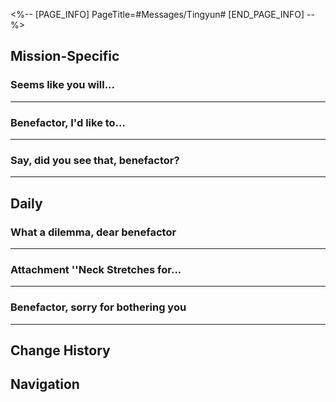 <%-- [PAGE_INFO]
PageTitle=#Messages/Tingyun#
[END_PAGE_INFO] --%>
{{Messages Infobox
|id        = 1202
|image     = Character Tingyun Icon.png
|type      = Character
|sender    = Tingyun
|signature = Let's talk it out and not fight~
|faction   = The Xianzhou Luofu
}}

==Mission-Specific==
===Seems like you will...===
{{Messages
|start_condition = 
|text =
:'''Tingyun:''' Seems like you will take a bit longer to chat with Madam Yukong
:'''Tingyun:''' I'm gonna go have a stroll outside. Once you're done, you can find me at the docks
}}
----

===Benefactor, I'd like to...===
{{Messages
|start_condition = 
|text =
:'''Tingyun:''' Benefactor, I'd like to ask you something
:{Choice} What is it?
:'''(Trailblazer):''' What is it?
:'''Tingyun:''' This may be disrespectful, but I'm very curious...
:'''Tingyun:''' Is the Express really here just to help the Xianzhou Luofu solve the Stellaron problem?
:{Choice} Yes. Why?
::'''(Trailblazer):''' Is it really that hard to understand why the Express is here? Can't someone act simply out of the kindness of their heart?
:{Choice} What are you trying to say?
::'''(Trailblazer):''' Is it really that hard to understand why the Express is here? Can't someone act simply out of the kindness of their heart?
:'''Tingyun:''' After all, people who help others without thinking of compensation or risks during the dangerous trips across the cosmos is rarer than air in vacuum
:'''Tingyun:''' When the higher-ups of Xianzhou first heard of your reasons for coming, they thought you were here either to seek immortality or the Stellaron...
:{Choice} Seek immortality?
::'''(Trailblazer):''' Seeking immortality is absolutely forbidden on the Xianzhou, no?
::'''Tingyun:''' Yes. As the home of long-life species, countless Elixir Seekers from all corners of the universe come to the Xianzhou to re-enact bygone histories and discover the secret of the Xianzhou residents' immortality
:{Choice} Seek the Stellaron?
::'''(Trailblazer):''' Stellarons are the seeds of ruin. Why would the Express want the Stellaron?
::'''Tingyun:''' But not everyone in the cosmos thinks this way. As a seed dispersed by an Aeon, some desire to obtain its power regardless of the cost
:'''Tingyun:''' Apologies, I may have crossed the line. I don't know why I said all this
:'''Tingyun:''' I have absolute trust in your sincerity, benefactor, but the powerful masters are bound to think more than a pawn like me
:'''Tingyun:''' So, please be careful...
}}
----

===Say, did you see that, benefactor?===
{{Messages
|start_condition = 
|text =
:'''Tingyun:''' Say, did you see that, benefactor?
:'''Tingyun:''' When the Ebon Deer's stomped the ground, branches sprouted out of nowhere
:{Choice} I saw
::'''(Trailblazer):''' Those must be... the Ambrosial Arbor's roots?
:{Choice} Branches?
::'''(Trailblazer):''' Those must be... the Ambrosial Arbor's roots?
:'''Tingyun:''' The celestial traces of Abundance are indeed marvelous to behold
:'''Tingyun:''' This is the first time I've seen something so miraculous among all my travels
:'''Tingyun:''' The fruits on those boughs are sparkling gold, just like what the Xianzhou legends say
:'''Tingyun:''' It is said that in ancient times, the forebears of the Xianzhou received immortal fruits like this of the Ambrosial Arbor and turned into long-life species
:'''Tingyun:''' If I were to eat this fruit, would I obtain endless life just like the Xianzhou natives...?
:'''Tingyun:''' Are you not tempted by such a chance, benefactor?
:{Choice} A dangerous thought...
::'''(Trailblazer):''' Miss Tingyun, wouldn't you be breaching the Xianzhou ban?
::'''Tingyun:''' Ahh
::'''Tingyun:''' Please pardon me for my rudeness and my little test
::'''Tingyun:''' As I thought, you are an honest and righteous person, benefactor
:{Choice} Can't leave if you eat it...
::'''(Trailblazer):''' If you eat this fruit, I'm afraid you won't get to live for a thousand years... but executed by the Cloud Knights moments after.
::'''Tingyun:''' You're right, benefactor
::'''Tingyun:''' But if you manage to get past the Cloud Knights' searches
::'''Tingyun:''' This opportunity seems too good to pass up, right?
:{Choice} Oh, I was tempted...
::'''(Trailblazer):''' Then... Miss Tingyun... did you save a fruit?
::'''Tingyun:''' If I say yes, would you want to share it with me, benefactor?
:'''Tingyun:''' But I thank you for the thought, benefactor
:'''Tingyun:''' Unfortunately, the Ebon Deer is now dust, and no fruit of the Ambrosial Arbor is left behind
:'''Tingyun:''' Such opportunities are extremely rare, but they slip away in the blink of an eye.
:'''Tingyun:''' Just like life itself...
}}
----

==Daily==
===What a dilemma, dear benefactor===
{{Messages|text=
:'''Tingyun:''' What a dilemma, dear benefactor
:'''Tingyun:''' My tail is frizzy again
:'''Tingyun:''' {{tx|Missing sticker}}{{subst:void|<!--SpriteOutput/Emoji/119007.png-->}}
:{Choice} More power means more trouble
::'''(Trailblazer):''' It seems that the most powerful people are often the most troubled
:{Choice} Need a hand?
::'''(Trailblazer):''' Need a hand?
::'''Tingyun:''' I don't want you to see how I look now, my benefactor
:'''Tingyun:''' In the past, no matter where I travel, I'd always bring with me a boxwood comb. I'd comb my tail, condition it with fragrant balm, and carefully wrap it with a special gauze. The procedure may sound simple, but it takes me an entire dual-hour
:'''Tingyun:''' If I were to comb every strand of my fur with this kind of care now, I doubt I would have time for sleep and other commitments
:'''Tingyun:''' Benefactor, do you have any self-care tips?
:{Choice} Join the Express Crew
::'''(Trailblazer):''' Join the Express Crew, and you'll always shine in the eyes of others
::'''(Trailblazer):''' [[File:Sticker PPG 07 Pom-Pom 03.png|80px]]
::'''Tingyun:''' I'm envious &mdash; boarding the Chromatic Echelon has always been my dream
:{Choice} Go to a Space Anchor to refresh
::'''(Trailblazer):''' Head to a Space Anchor and freshen up to reinvigorate yourself again &mdash; also known as a "refresh."
::'''(Trailblazer):''' Don't you find the Space Anchors amazing?
::'''Tingyun:''' Oh? Seems like the Nameless do have their own way of doing things...
:{Choice} I'm born looking good
::'''(Trailblazer):''' Sorry. The Baseballer doesn't need to go the extra mile for looks &mdash; I was born this good-looking
::'''(Trailblazer):''' [[File:Sticker PPG 07 Pom-Pom 03.png|80px]]
::'''Tingyun:''' Oh? I'm envious of you
:'''Tingyun:''' Gosh, it might be a hassle, but there's no way I'm letting my tail look pathetic
:'''Tingyun:''' {{tx|Missing sticker}}{{subst:void|<!--SpriteOutput/Emoji/119005.png-->}}
:'''Tingyun:''' I shall also seek advice from Madam Ruan Mei and Madam Yukong
:'''Tingyun:''' Talk to you later, benefactor~
}}
----

===Attachment ''Neck Stretches for...===
{{Messages|text=
:{{DIcon|Warning}} Attachment ''Neck Stretches for Beginners &vert; 10-minute Relaxation Stretching'' has been sent
:'''Tingyun:''' Benefactor, Madam Ruan Mei taught me some rehabilitation exercises to help with my recovery. I've extracted a portion of the recording for you
:'''Tingyun:''' The Chromatic Echelon has been journeying across the Cosmos, and these long trips must have taken a toll on your bodies. Perhaps the exercises in this video can help relieve some of that strain
:{Choice} A genius is omnipotent
::'''(Trailblazer):''' As expected, a genius is omnipotent in all respects
:{Choice} It must be effective
::'''(Trailblazer):''' You seem to be recovering well. These exercises must be effective
:'''Tingyun:''' Madam Ruan Mei has thoughtfully incorporated traditional Xianzhou dance steps into these exercises.
:'''Tingyun:''' The learning curve may be steep, but if you persevere, your body will feel as light as a feather
:'''Tingyun:''' While I sensed that this might be a casual innovation from Madam Ruan Mei, and she didn't seem to care about it
:'''Tingyun:''' I still hope to give this dance a beautiful name and share it with those in the Cosmos who need it
:'''Tingyun:''' Benefactor, do you have any suggestions regarding a name?
:{Choice} Ab Ripper!
::'''(Trailblazer):''' Ab Ripper: The Excruciating Challenge!
::'''Tingyun:''' {{tx|Missing sticker}}{{subst:void|<!--SpriteOutput/Emoji/119010.png-->}}
::'''Tingyun:''' That's even more click-baiting than I anticipated
::'''Tingyun:''' Anyone who sees the name will be tempted to click on the video
:{Choice} Xianzhou Rhythmic Aerobics!
::'''(Trailblazer):''' Xianzhou Rhythmic Aerobics Set 10!
::'''Tingyun:''' Sounds healthy and catchy
::'''Tingyun:''' {{tx|Missing sticker}}{{subst:void|<!--SpriteOutput/Emoji/119010.png-->}}
:{Choice} Ruan Mei Stretch!
::'''(Trailblazer):''' Ruan Mei's "10-Minute Cardio Dance" Stretch!
::'''(Trailblazer):''' An aerobic dance created by Madam Ruan Mei, aka "Ruan Mei Stretch"
::'''Tingyun:''' {{tx|Missing sticker}}{{subst:void|<!--SpriteOutput/Emoji/119010.png-->}}
:'''Tingyun:''' They have quite good tastes
:'''Tingyun:''' The question now is: Which name should I choose?
:'''Tingyun:''' {{tx|Missing sticker}}{{subst:void|<!--SpriteOutput/Emoji/119005.png-->}}
}}
----

===Benefactor, sorry for bothering you===
{{Messages|text=
:'''Tingyun:''' Benefactor, sorry for bothering you
:'''Tingyun:''' I had previously visited planet Thalassa and obtained a pile of freshly harvested Thalassan lightfish
:'''Tingyun:''' This rare ingredient is harvested from deep reefs and boasts a sweet flavor. It is valuable as food and medicine. I'm delivering it to you for a taste
:'''Tingyun:''' {{tx|Missing sticker}}{{subst:void|<!--SpriteOutput/Emoji/119005.png-->}}
:{Choice} You're so generous!
::'''(Trailblazer):''' You're so generous!
::'''Tingyun:''' I do not intend to keep a mere transactional relationship between you and me
:{Choice} I'll make a feast out of it!
::'''(Trailblazer):''' I'll certainly take it and make a feast out of it!
::'''Tingyun:''' It's enough to feed the entire Express, so take your time
:'''Tingyun:''' When I returned to Thalassa, the people over there were still treating me like before
:'''Tingyun:''' I suppose they haven't heard of news concerning me, which might actually be a blessing in disguise
:'''Tingyun:''' I wonder how my old pals would react when I return to the Luofu...
:{Choice} "Good job, girl"
::'''(Trailblazer):''' Yanming will probably tell you, "Good job, girl!"
::'''Tingyun:''' I'm curious about how the Celestial Guild is doing. There are so many business matters I'd like to consult him about
:{Choice} "Tingyun, let's have tea"
::'''(Trailblazer):''' Mengming will definitely invite you over for tea
::'''(Trailblazer):''' She created a new tea blend based on your suggestion and named it "Tingyun's Blend"
::'''Tingyun:''' I can imagine the sweet and lingering aftertaste of the tea based on that name
:{Choice} "Tingyun, time for beef offal stew!"
::'''(Trailblazer):''' Yancui has received the knife you got for her and promised to prepare a plate of Chili Oil Beef Offal Stew for you
::'''Tingyun:''' It's been a long time since I heard that dish name. I'm salivating
::'''Tingyun:''' {{tx|Missing sticker}}{{subst:void|<!--SpriteOutput/Emoji/119010.png-->}}
:'''Tingyun:''' Madam Yukong has also mentioned you were the one who had delivered these gifts I'd prepared for them
:'''Tingyun:''' Thank you, benefactor
:'''Tingyun:''' Now, I can finally set off on my journey again at ease
:'''Tingyun:''' {{tx|Missing sticker}}{{subst:void|<!--SpriteOutput/Emoji/119005.png-->}}
}}
----

==Change History==
{{Change History|1.0}}

==Navigation==
{{Messages Navbox}}